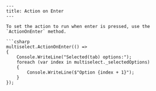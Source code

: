 ```mdx
---
title: Action on Enter
---

To set the action to run when enter is pressed, use the `ActionOnEnter` method.

```csharp
multiselect.ActionOnEnter(() =>
{
    Console.WriteLine("Selected(tab) options:");
    foreach (var index in multiselect._selectedOptions)
    {
        Console.WriteLine($"Option {index + 1}");
    }
});
```
